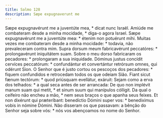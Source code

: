 ```yaml
---
title: Salmo 128
description: Sæpe expugnaverunt me
---
```


<div class="grid grid-cols-2 gap-5">
  <span class="text-justify">
    Sæpe expugnavérunt me a juventúte mea, * dicat nunc Israël.
  </span>
  <span class="text-justify">
    Amiúde me combateram desde a minha mocidade, * diga-o agora Israel.
  </span>
  <span class="text-justify">
    Sæpe expugnavérunt me a juventúte mea: * étenim non potuérunt mihi.
  </span>
  <span class="text-justify">
    Muitas vezes me combateram desde a minha mocidade: * todavia, não
    prevaleceram contra mim.
  </span>
  <span class="text-justify">
    Supra dorsum meum fabricavérunt peccatóres: * prolongavérunt iniquitátem
    suam.
  </span>
  <span class="text-justify">
    Sobre o meu dorso fabricaram os pecadores: * prolongaram a sua iniquidade.
  </span>
  <span class="text-justify">
    Dóminus justus concídit cervíces peccatórum: * confundántur et convertántur
    retrórsum omnes, qui odérunt Sion.
  </span>
  <span class="text-justify">
    O Senhor que é justo cortou os pescoços dos pecadores: * fiquem confundidos
    e retrocedam todos os que odeiam Sião.
  </span>
  <span class="text-justify">
    Fiant sicut fænum tectórum: * quod priúsquam evellátur, exáruit:
  </span>
  <span class="text-justify">
    Sejam como a erva dos telhados: * a qual seca antes de ser arrancada:
  </span>
  <span class="text-justify">
    De quo non implévit manum suam qui metit, * et sinum suum qui manípulos
    cólligit.
  </span>
  <span class="text-justify">
    Da qual o ceifeiro não encheu a mão, * nem seus braços o que apanha seus
    feixes.
  </span>
  <span class="text-justify">
    Et non dixérunt qui præteríbant: benedíctio Dómini super vos: * benedíximus
    vobis in nómine Dómini.
  </span>
  <span class="text-justify">
    Não disseram os que passavam: a bênção do Senhor seja sobre vós: * nós vos
    abençoamos no nome do Senhor.
  </span>
</div>
